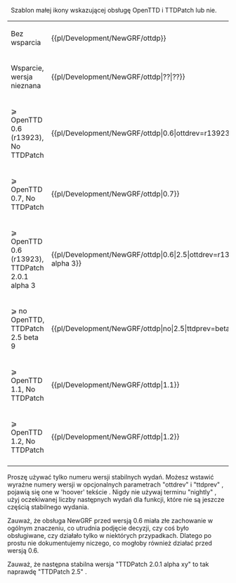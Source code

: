 <noinclude>{{pl/Development/NewGRF/inne strony|en=<!--template:ottdp-->newgrf-specs.tt-wiki.net/wiki/template:ottdp
|pl=Template:pl/Development/NewGRF/ottdp
}}{{en/-}}</noinclude><!--
--><includeonly><span style="white-space:nowrap">{{pl/Development/NewGRF/ottd|{{{1|no}}}|{{{ottdrev|}}}}}&nbsp;{{pl/Development/NewGRF/ttdp|{{{2|no}}}|{{{ttdprev|}}}}}</span></includeonly><noinclude>
Szablon małej ikony wskazującej obsługę OpenTTD i TTDPatch lub nie.
{|
|-
| Bez wsparcia || <nowiki>{{pl/Development/NewGRF/ottdp}}</nowiki> || {{pl/Development/NewGRF/ottdp}}
|-
| Wsparcie, wersja nieznana || <nowiki>{{pl/Development/NewGRF/ottdp|??|??}}</nowiki> || {{pl/Development/NewGRF/ottdp|??|??}}
|-
| ⩾ OpenTTD 0.6 (r13923), No TTDPatch || <nowiki>{{pl/Development/NewGRF/ottdp|0.6|ottdrev=r13923}}</nowiki> || {{pl/Development/NewGRF/ottdp|0.6|ottdrev=r13923}}
|-
| ⩾ OpenTTD 0.7, No TTDPatch || <nowiki>{{pl/Development/NewGRF/ottdp|0.7}}</nowiki> || {{pl/Development/NewGRF/ottdp|0.7}}
|-
| ⩾ OpenTTD 0.6 (r13923), TTDPatch 2.0.1 alpha 3 || <nowiki>{{pl/Development/NewGRF/ottdp|0.6|2.5|ottdrev=r13923|ttdprev=2.0.1 alpha 3}}</nowiki> || {{pl/Development/NewGRF/ottdp|0.6|2.5|ottdrev=r13923|ttdprev=2.0.1 alpha 3}}
|-
| ⩾ no OpenTTD, TTDPatch 2.5 beta 9 || <nowiki>{{pl/Development/NewGRF/ottdp|no|2.5|ttdprev=beta 9}}</nowiki> || {{pl/Development/NewGRF/ottdp|no|2.5|ttdprev=beta 9}}
|-
| ⩾ OpenTTD 1.1, No TTDPatch || <nowiki>{{pl/Development/NewGRF/ottdp|1.1}}</nowiki> || {{pl/Development/NewGRF/ottdp|1.1}}
|-
| ⩾ OpenTTD 1.2, No TTDPatch || <nowiki>{{pl/Development/NewGRF/ottdp|1.2}}</nowiki> || {{pl/Development/NewGRF/ottdp|1.2}}
|-
|}
Proszę używać tylko numeru wersji stabilnych wydań. Możesz wstawić wyraźne numery wersji w opcjonalnych parametrach "ottdrev" i "ttdprev" , pojawią się one w 'hoover' tekście . Nigdy nie używaj terminu "nightly" , użyj oczekiwanej liczby następnych wydań dla funkcji, które nie są jeszcze częścią stabilnego wydania.

Zauważ, że obsługa NewGRF przed wersją 0.6 miała złe zachowanie w ogólnym znaczeniu, co utrudnia podjęcie decyzji, czy coś było obsługiwane, czy działało tylko w niektórych przypadkach. Dlatego po prostu nie dokumentujemy niczego, co mogłoby również działać przed wersją 0.6.

Zauważ, że następna stabilna wersja "TTDPatch 2.0.1 alpha xy" to tak naprawdę "TTDPatch 2.5" . 
</noinclude><!--
--><noinclude>[[Category:pl/User/Extrazi/szablony|{{PAGENAME}}]]</noinclude>